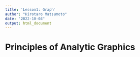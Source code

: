 ```yaml
---
title: 'Lesson1: Graph'
author: "Hirotaro Matsumoto"
date: "2022-10-04"
output: html_document
---
```


# Principles of Analytic Graphics
